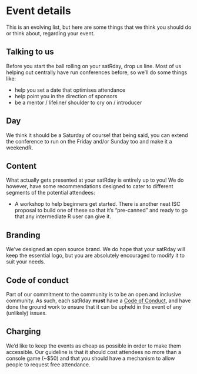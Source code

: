 # Event details
This is an evolving list, but here are some things that we think you should do or think about, regarding your event.

## Talking to us
Before you start the ball rolling on your satRday, drop us line. Most of us helping out centrally have run conferences before, so we'll do some things like:

- help you set a date that optimises attendance
- help point you in the direction of sponsors
- be a mentor / lifeline/ shoulder to cry on / introducer

## Day
We think it should be a Saturday of course! that being said, you can extend the conference to run on the Friday and/or Sunday too and make it a weekendR.

## Content
What actually gets presented at your satRday is entirely up to you! We do however, have some recommendations designed to cater to different segments of the potential attendees:

- A workshop to help beginners get started. There is another neat ISC proposal to build one of these so that it's "pre-canned" and ready to go that any intermediate R user can give it.

## Branding
We've designed an open source brand. We do hope that your satRday will keep the essential logo, but you are absolutely encouraged to modify it to suit your needs.

## Code of conduct
Part of our commitment to the community is to be an open and inclusive community. As such, each satRday **must** have a [Code of Conduct](ConferenceCodeOfConduct.html), and have done the ground work to ensure that it can be upheld in the event of any (unlikely) issues.

## Charging
We'd like to keep the events as cheap as possible in order to make them accessible. Our guideline is that it should cost attendees no more than a console game (~$50) and that you should have a mechanism to allow people to request free attendance.